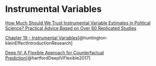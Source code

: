 # Instrumental Variables

[How Much Should We Trust Instrumental Variable Estimates in Political Science? Practical Advice Based on Over 60 Replicated Studies](https://yiqingxu.org/papers/english/2021_iv/LLXZ.pdf)

[Chapter 19 - Instrumental Variables](https://theeffectbook.net/ch-InstrumentalVariables.html)[@huntington-kleinEffectIntroductionResearch]

[Deep IV: A Flexible Approach for Counterfactual Prediction](http://proceedings.mlr.press/v70/hartford17a.html)[@hartfordDeepIVFlexible2017]
